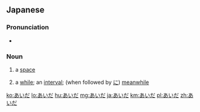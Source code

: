 ==Japanese==

===Pronunciation===
* {{IPA|/aida/|lang=ja}}

===Noun===
{{ja-noun|h|rom=aida}}

# {{ja-def|間}} a [[space]]
# {{ja-def|間}} a [[while]]; an [[interval]]; (when followed by [[に]]) [[meanwhile]]

[[ko:あいだ]]
[[lo:あいだ]]
[[hu:あいだ]]
[[mg:あいだ]]
[[ja:あいだ]]
[[km:あいだ]]
[[pl:あいだ]]
[[zh:あいだ]]